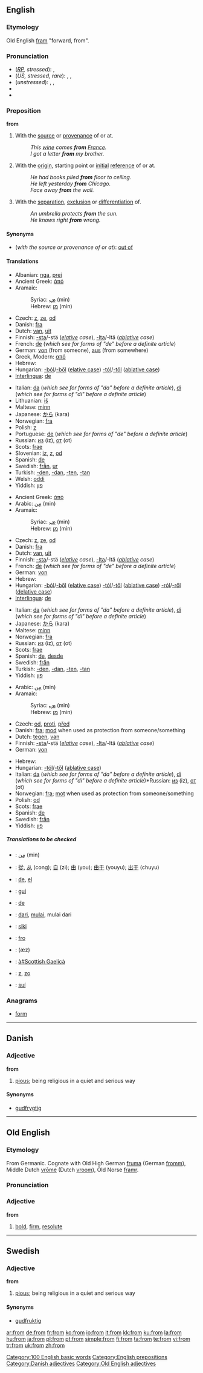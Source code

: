 ==English==

{{rank|which|have|or|27|from|this|but|all}}

===Etymology===
Old English [[fram]] "forward, from".

===Pronunciation===
*(''[[RP]], stressed''): {{IPA|/frɒm/}}, {{SAMPA|/frQm/}}
*(''US, stressed, rare''): {{AHD|främ}}, {{IPA|/frɑm/}}, {{SAMPA|/frAm/}}
*(''unstressed''): {{AHD|frəm}}, {{IPA|/frəm/}}, {{SAMPA|/fr@m/}}
*{{audio|en-us-from.ogg|Audio (US)}}
*{{rhymes|ɒm}}

===Preposition===
'''from'''

# With the [[source]] or [[provenance]] of or at.
#:''This [[wine]] comes '''from''' [[France]].''
#:''I got a letter '''from''' my brother.''
# With the [[origin]], starting point or [[initial]] [[reference]] of or at.
#:''He had books piled '''from''' floor to ceiling.''
#:''He left yesterday '''from''' Chicago.''
#:''Face away '''from''' the wall.''
# With the [[separation]], [[exclusion]] or [[differentiation]] of.
#:''An umbrella protects '''from''' the sun.''
#:''He knows right '''from''' wrong.''

====Synonyms====
*(''with the source or provenance of or at''): [[out of]]

====Translations====

{{trans-top|with the source or provenance of or at}}
*Albanian: [[nga]], [[prej]]
*Ancient Greek: [[ἀπό]]
*Aramaic:
*:Syriac: [[ܡܢ]] (min)
*:Hebrew: [[מן]] (min)
*Czech: [[z]], [[ze]], [[od]]
*Danish: [[fra]]
*Dutch: [[van]], [[uit]]
*Finnish: [[-sta#Finnish|-sta]]/-stä (''[[elative]] case''), [[-lta#Finnish|-lta]]/-ltä (''[[ablative]] case'')
*French: [[de#French|de]] (''which see for forms of "de" before a definite article'')
*German: [[von]] (from someone), [[aus]] (from somewhere)
*Greek, Modern: [[από]]
*Hebrew: {{he-translation|מ-|mé}}
*Hungarian: [[-ból]]/[[-ből]] ([[elative case]]) [[-tól]]/[[-től]] ([[ablative case]])
*[[Interlingua]]: [[de]]
{{trans-mid}}
*Italian: [[da#Italian|da]] (''which see for forms of "da" before a definite article''), [[di#Italian|di]] (''which see for forms of "di" before a definite article'')
*Lithuanian: [[iš]]
*Maltese: [[minn]]
*Japanese: [[から]] (kara)
*Norwegian: [[fra]]
*Polish: [[z]]
*Portuguese: [[de#Portuguese|de]] (''which see for forms of "de" before a definite article'')
*Russian: [[из]] (iz), [[от]] (ot)
*Scots: [[frae]]
*Slovenian: [[iz]], [[z]], [[od]]
*Spanish: [[de#Spanish|de]]
*Swedish: [[från]], [[ur]]
*Turkish: [[-den]], [[-dan]], [[-ten]], [[-tan]]
*Welsh: [[oddi]]
*Yiddish: [[פון]]
{{trans-bottom}}

{{trans-top|with the origin, starting point or initial reference of or at}}
*Ancient Greek: [[ἀπό]]
*Arabic: [[من|مِن]] (min)
*Aramaic:
*:Syriac: [[ܡܢ]] (min)
*:Hebrew: [[מן]] (min)
*Czech: [[z]], [[ze]], [[od]]
*Danish: [[fra]]
*Dutch: [[van]], [[uit]]
*Finnish: [[-sta#Finnish|-sta]]/-stä (''[[elative]] case''), [[-lta#Finnish|-lta]]/-ltä (''[[ablative]] case'')
*French: [[de#French|de]] (''which see for forms of "de" before a definite article'')
*German: [[von]]
*Hebrew: {{he-translation|מ-|mé}}
*Hungarian: [[-ból]]/[[-ből]] ([[elative case]]) [[-tól]]/[[-től]] ([[ablative case]]) [[-ról]]/[[-ről]] ([[delative case]])
*[[Interlingua]]: [[de]]
{{trans-mid}}
*Italian: [[da#Italian|da]] (''which see for forms of "da" before a definite article''), [[di#Italian|di]] (''which see for forms of "di" before a definite article'')
*Japanese: [[から]] (kara)
*Maltese: [[minn]]
*Norwegian: [[fra]]
*Russian: [[из]] (iz), [[от]] (ot)
*Scots: [[frae]]
*Spanish: [[de#Spanish|de]],  [[desde]]
*Swedish: [[från]]
*Turkish: [[-den]], [[-dan]], [[-ten]], [[-tan]]
*Yiddish: [[פון]]
{{trans-bottom}}

{{trans-top|with the separation, exclusion or differentiation of}}
*Arabic: [[من|مِن]] (min)
*Aramaic:
*:Syriac: [[ܡܢ]] (min)
*:Hebrew: [[מן]] (min)
*Czech: [[od]], [[proti]], [[před]]
*Danish: [[fra]]; [[mod]] when used as protection from someone/something
*Dutch: [[tegen]], [[van]]
*Finnish: [[-sta#Finnish|-sta]]/-stä (''[[elative]] case''), [[-lta#Finnish|-lta]]/-ltä (''[[ablative]] case'')
*German: [[von]]
{{trans-mid}}
*Hebrew: {{he-translation|מ-|mé}}
*Hungarian: [[-tól]]/[[-től]] ([[ablative case]])
*Italian: [[da#Italian|da]] (''which see for forms of "da" before a definite article''), [[di#Italian|di]] (''which see for forms of "di" before a definite article'')*Russian: [[из]] (iz), [[от]] (ot)
*Norwegian: [[fra]]; [[mot]] when used as protection from someone/something
*Polish: [[od]]
*Scots: [[frae]]
*Spanish: [[de#Spanish|de]]
*Swedish: [[från]]
*Yiddish: [[פון]]
{{trans-bottom}}

=====Translations to be checked=====
<!--Remove this section once all of the translations below have been moved into the tables above.-->
{{checktrans}}
{{trans-top|Translations to check}}
*{{ttbc|Arabic}}: [[من|مِن]] (min)
*{{ttbc|Chinese}}: [[從]], [[从]] (cong); [[自]] (zi); [[由]] (you); [[由于]] (youyu); [[出于]] (chuyu) <!--the traditional of 于 is 於?-->
*{{ttbc|Esperanto}}: [[de]], [[el]]
*{{ttbc|Guaraní}}: [[gui]]
*{{ttbc|Ido}}: [[de#Ido|de]]
*{{ttbc|Indonesian}}: [[dari]], [[mulai]], mulai dari
*{{ttbc|Kuna}}: [[siki]]
*{{ttbc|Novial}}: [[fro]]
*{{ttbc|Persian}}: {{FAchar|[[از]]}} (æz)
*{{ttbc|Scottish Gaelic}}: [[à#Scottish Gaelicà]]
*{{ttbc|Slovak}}: [[z#Slovak|z]], [[zo#Slovak|zo]]
*{{ttbc|Tupinambá}}: [[suí]]
{{trans-bottom}}

===Anagrams===
*[[form]]

[[Category:100 English basic words]]
[[Category:English prepositions]]

----

==Danish==

===Adjective===
'''from'''

# [[pious]]; being religious in a quiet and serious way

====Synonyms====
*[[gudfrygtig]]

[[Category:Danish adjectives]]

----

==Old English==

===Etymology===
From Germanic.  Cognate with Old High German [[fruma]] (German [[fromm]]), Middle Dutch [[vrome|vrōme]] (Dutch [[vroom]]), Old Norse [[framr]].

===Pronunciation===
{{IPA|/from/}}

===Adjective===
'''from'''

# [[bold]], [[firm]], [[resolute]]

[[Category:Old English adjectives]]

----

==Swedish==

===Adjective===
{{sv-adj-reg|3=fromm}}
'''from'''

# [[pious]]; being religious in a quiet and serious way

====Synonyms====
*[[gudfruktig]]

[[ar:from]]
[[de:from]]
[[fr:from]]
[[ko:from]]
[[io:from]]
[[it:from]]
[[kk:from]]
[[ku:from]]
[[la:from]]
[[hu:from]]
[[ja:from]]
[[pl:from]]
[[pt:from]]
[[simple:from]]
[[fi:from]]
[[ta:from]]
[[te:from]]
[[vi:from]]
[[tr:from]]
[[uk:from]]
[[zh:from]]
